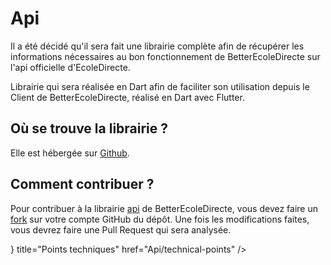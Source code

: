 
# Api

Il a été décidé qu'il sera fait une librairie complète afin de récupérer les informations nécessaires au bon fonctionnement de BetterEcoleDirecte sur l'api officielle d'EcoleDirecte.

Librairie qui sera réalisée en Dart afin de faciliter son utilisation depuis le Client de BetterEcoleDirecte, réalisé en Dart avec Flutter.

## Où se trouve la librairie ?

Elle est hébergée sur [Github](https://github.com/better-ecoledirecte/api).

## Comment contribuer ?

Pour contribuer à la librairie [api](https://github.com/better-ecoledirecte/api) de BetterEcoleDirecte, vous devez faire un [fork](https://docs.github.com/en/get-started/quickstart/fork-a-repo) 
sur votre compte GitHub du dépôt. Une fois les modifications faites, vous devrez faire une Pull Request qui sera analysée.


<div className="nx-mt-12">
  <Cards num={3}>
    <Card
      icon={<GalleryVerticalEnd />}
      title="Points techniques"
      href="Api/technical-points"
    />
  </Cards>
</div>